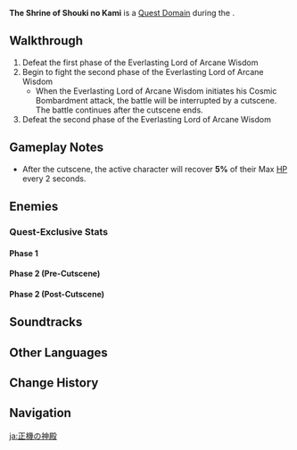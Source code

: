 {{About|the Quest Domain|the Trounce Domain|Joururi Workshop}}
{{Domain Infobox
|image        = Domain The Shrine of Shouki no Kami.png
|trial        = Nahida
|type         = Quest
|description  = Story Review:<br><br>You and Nahida rush over to prevent the Akademiya's god-creation plan. After getting through the passageway, you see The Balladeer, who is about to become a god...
|region       = Sumeru
|subregion    = Dharma Forest
|area         = Avidya Forest
|subarea      = Sumeru City
|domain       = Joururi Workshop
|requiredAR   = 35
|recLevel     = WL-dependent
|quest        = Where the Boat of Consciousness Lies
|quest_type   = Archon
}}
'''The Shrine of Shouki no Kami''' is a [[Quest Domain]] during the {{Quest|Where the Boat of Consciousness Lies}}.

==Walkthrough==
# Defeat the first phase of the Everlasting Lord of Arcane Wisdom
# Begin to fight the second phase of the Everlasting Lord of Arcane Wisdom
#* When the Everlasting Lord of Arcane Wisdom initiates his Cosmic Bombardment attack, the battle will be interrupted by a cutscene. The battle continues after the cutscene ends.
# Defeat the second phase of the Everlasting Lord of Arcane Wisdom

==Gameplay Notes==
* After the cutscene, the active character will recover '''5%''' of their Max [[HP]] every 2 seconds.

==Enemies==
{{Card|Joururi Workshop|type=Enemy|text=Shouki}}

===Quest-Exclusive Stats===
====Phase 1====
{{Enemy Stats
|hide_notes = 1

|electro_res = 50%

|hp_ratio  = 10
|hp_type   = 2
|atk_ratio = 2
|atk_type  = 2
}}

====Phase 2 (Pre-Cutscene)====
{{Enemy Stats
|hide_notes = 1

|resglobal   = 230%
|electro_res = 290%

|hp_ratio  = 18
|hp_type   = 2
|atk_ratio = 6
|atk_type  = 2
}}

====Phase 2 (Post-Cutscene)====
{{Enemy Stats
|hide_notes = 1

|resglobal   = 30%
|electro_res = 90%

|res2         = Shielded
|resglobal2   = 230%
|electro_res2 = 290%

|res3         = Paralyzed
|resglobal3   = -140%
|electro_res3 = -80%

|hp_ratio  = 9
|hp_type   = 2
|atk_ratio = 2.4
|atk_type  = 2
}}

==Soundtracks==
{{Soundtracks by Category Table|type=domain}}
<!--
==Video Guides==
{{EVT
|video1   = 
|caption1 = 
}}
-->
==Other Languages==
{{Other Languages
|en      = The Shrine of Shouki no Kami
|zhs     = 正机之神殿
|zhs_rm  = Zhèngjī zhī Shéndiàn
|zht     = 正機之神殿
|zht_rm  = Zhèngjī zhī Shéndiàn
|zh_tl   = The Shrine of Salvation
|ja      = 正機の神殿
|ja_rm   = Shouki no Shinden
|ja_tl   = The Shrine of Salvation
|ko      = 정기(正機)의 신전
|ko_rm   = Jeonggi-ui Sinjeon
|ko_tl   = Temple of Right Kirui
|es      = Templo del Dios Mecánico
|es_tl   = Temple of the Mechanical God
|fr      = Temple de Shouki no Kami
|fr_tl   = Temple of Shouki no Kami
|ru      = Храм Сёки но Ками
|ru_tl   = The Shrine of Shouki no Kami
|th      = วิหารแห่ง Shouki no Kami
|th_rm   = Wi-han haeng Shouki no Kami
|th_tl   = 
|vi      = Thần Điện Shouki no Kami
|vi_tl   =Temple of Shouki no Kami 
|de      = Tempel von Shouki no Kami
|de_tl   = Temple of Shouki no Kami
|id      = The Shrine of Shouki no Kami
|pt      = Templo de Shouki no Kami
|pt_tl   = 
|tr      = Shouki no Kami Tapınağı
|tr_tl   = 
|it      = Il Santuario di Shouki no Kami
|it_tl   = The Shrine of Shouki no Kami
}}

==Change History==
{{Change History|3.2}}

==Navigation==
{{Domain Navbox|Temporary}}

[[ja:正機の神殿]]